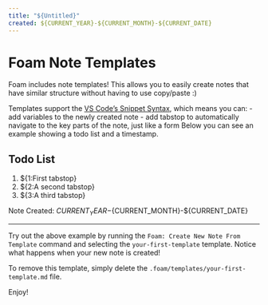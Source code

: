 ```yaml
---
title: "${Untitled}"
created: ${CURRENT_YEAR}-${CURRENT_MONTH}-${CURRENT_DATE}
---
```


# Foam Note Templates

Foam includes note templates! 
This allows you to easily create notes that have similar structure without having to use copy/paste :)

Templates support the [VS Code's Snippet Syntax](https://code.visualstudio.com/docs/editor/userdefinedsnippets#_snippet-syntax), which means you can:
- add variables to the newly created note
- add tabstop to automatically navigate to the key parts of the note, just like a form
Below you can see an example showing a todo list and a timestamp.

## Todo List

1. ${1:First tabstop}
2. ${2:A second tabstop}
3. ${3:A third tabstop}

Note Created: ${CURRENT_YEAR}-${CURRENT_MONTH}-${CURRENT_DATE}

---

Try out the above example by running the `Foam: Create New Note From Template` command and selecting the `your-first-template` template. Notice what happens when your new note is created!

To remove this template, simply delete the `.foam/templates/your-first-template.md` file.

Enjoy!
